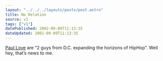```yaml
---
layout: "../../../layouts/posts/post.astro"
title: No Relation
source: v1
tags: ["v1"]
datePublished: 2002-09-09T11:13:35
dateUpdated: 2002-09-09T11:13:35
---
```


[Paul Love][1] are &#8220;2 guys from D.C. expanding the horizons of HipHop&#8221;. Well hey, that&#8217;s news to me.

[1]: http://artists3.iuma.com/IUMA/Bands/Paul_Love/ "IUMA: Paul Love"
